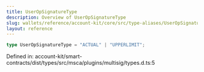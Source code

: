 ```yaml
---
title: UserOpSignatureType
description: Overview of UserOpSignatureType
slug: wallets/reference/account-kit/core/src/type-aliases/UserOpSignatureType
layout: reference
---
```


```ts
type UserOpSignatureType = "ACTUAL" | "UPPERLIMIT";
```

Defined in: account-kit/smart-contracts/dist/types/src/msca/plugins/multisig/types.d.ts:5
